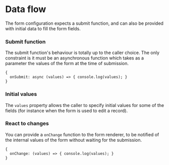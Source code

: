 
<Meta title="Data flow" />

# Data flow

The form configuration expects a submit function, and can also be provided with initial data to fill the form fields.

### Submit function

The submit function's behaviour is totally up to the caller choice. The only constraint is it must be an asynchronous function which takes as a parameter the values of the form at the time of submission.

```
{
  onSubmit: async (values) => { console.log(values); }
}
```

### Initial values

The `values` property allows the caller to specify initial values for some of the fields (for instance when the form is used to edit a record).

<Canvas>
  <Story id="components-form--initial-values" />
</Canvas>


### React to changes

You can provide a `onChange` function to the form renderer, to be notified of the internal values of the form without waiting for the submission.

```
{
  onChange: (values) => { console.log(values); }
}
```
